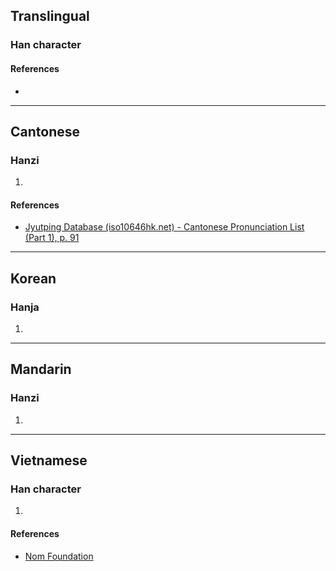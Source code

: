 {{character info/new}}
==Translingual==

===Han character===
{{Han char|rn=38|rad=女|as=04|sn=7|four=|canj=VAU|ids=⿰女巴}}

====References====
* {{Han ref|kx=0256.150|dkj=06081|dj=0520.130|hdz=21034.010|uh=5991|ud=22929}}

----

==Cantonese==

===Hanzi===
{{yue-hanzi|jyut=[[paa1]]|y=pa1}}

# {{defn|lang=yue|sort=女04}}

====References====
* [http://www.iso10646hk.net/jp/document/download.jsp Jyutping Database (iso10646hk.net) - Cantonese Pronunciation List (Part 1), p. 91]

----

==Korean==

===Hanja===
{{ko-hanja|hangeul=파|rv=pa|mr=p'a}}

# {{defn|lang=ko|sort=女04}}

----

==Mandarin==

===Hanzi===
{{cmn-hanzi|pin=[[pā]] ([[pa1]])|wg=p'a<sup>1</sup>}}

# {{defn|lang=cmn|sort=女04}}

----

==Vietnamese==

===Han character===
{{vi-hantu|[[bà]]|rs=女04}}

# {{defn|lang=vi|sort=女04}}

====References====
* [http://nomfoundation.org/common/nom_details.php?codepoint=5991 Nom Foundation]